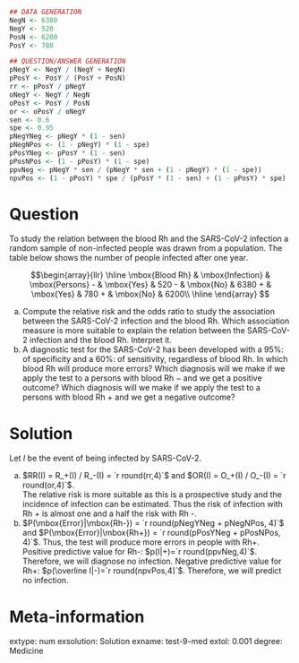 
```r
## DATA GENERATION
NegN <- 6380
NegY <- 520
PosN <- 6200
PosY <- 780

## QUESTION/ANSWER GENERATION
pNegY <- NegY / (NegY + NegN)
pPosY <- PosY / (PosY + PosN)
rr <- pPosY / pNegY
oNegY <- NegY / NegN
oPosY <- PosY / PosN
or <- oPosY / oNegY
sen <- 0.6
spe <- 0.95
pNegYNeg <- pNegY * (1 - sen)
pNegNPos <- (1 - pNegY) * (1 - spe)
pPosYNeg <- pPosY * (1 - sen)
pPosNPos <- (1 - pPosY) * (1 - spe)
ppvNeg <- pNegY * sen / (pNegY * sen + (1 - pNegY) * (1 - spe))
npvPos <- (1 - pPosY) * spe / (pPosY * (1 - sen) + (1 - pPosY) * spe) 
```

Question
========
To study the relation between the blood Rh and the SARS-CoV-2 infection a random sample of non-infected people was drawn from a population. The table below shows the number of people infected after one year.

$$\begin{array}{llr}
\hline
\mbox{Blood Rh} & \mbox{Infection} & \mbox{Persons}  
- & \mbox{Yes} & 520  
- & \mbox{No} & 6380  
+ & \mbox{Yes} & 780  
+ & \mbox{No} & 6200\\
\hline
\end{array}
$$

a. Compute the relative risk and the odds ratio to study the association between the SARS-CoV-2 infection and the blood Rh. Which association measure is more suitable to explain the relation between the SARS-CoV-2 infection and the blood Rh. Interpret it.
a. A diagnostic test for the SARS-CoV-2 has been developed with a 95%: of specificity and a 60%: of sensitivity, regardless of blood Rh.
In which blood Rh will produce more errors? Which diagnosis will we make if we apply the test to a persons with blood Rh $-$ and we get a positive outcome? Which diagnosis will we make if we apply the test to a persons with blood Rh $+$ and we get a negative outcome?

Solution
========
Let $I$ be the event of being infected by SARS-CoV-2.

a. $RR(I) = R_+(I) / R_-(I) = `r round(rr,4)`$ and $OR(I) = O_+(I) / O_-(I) = `r round(or,4)`$.  
The relative risk is more suitable as this is a prospective study and the incidence of infection can be estimated. Thus the risk of infection with Rh + is almost one and a half the risk with Rh -.
a. $P(\mbox{Error}|\mbox{Rh-}) = `r round(pNegYNeg + pNegNPos, 4)`$ and $P(\mbox{Error}|\mbox{Rh+}) = `r round(pPosYNeg + pPosNPos, 4)`$. Thus, the test will produce more errors in people with Rh+.  
Positive predictive value for Rh-: $p(I|+)=`r round(ppvNeg,4)`$. Therefore, we will diagnose no infection.
Negative predictive value for Rh+: $p(\overline I|-)=`r round(npvPos,4)`$. Therefore, we will predict no infection.

Meta-information 
================
extype: num
exsolution: Solution
exname: test-9-med
extol: 0.001
degree: Medicine
 
  
